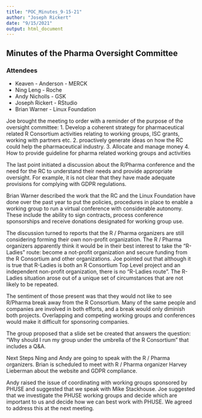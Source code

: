 ```yaml
---
title: "POC_Minutes_9-15-21"
author: "Joseph Rickert"
date: "9/15/2021"
output: html_document
---
```


## Minutes of the Pharma Oversight Committee 

### Attendees
* Keaven - Anderson - MERCK
* Ning Leng - Roche
* Andy Nicholls - GSK
* Joseph Rickert - RStudio
* Brian Warner - Linux Foundation

Joe brought the meeting to order with a reminder of the purpose of the oversight committee:
1. Develop a coherent strategy for pharmaceutical related R Consortium activities relating to working groups, ISC grants, working with partners etc.
2. proactively generate ideas on how the RC could help the pharmaceutical industry.
3. Allocate and manage money
4. How to provide guideline for pharma related working groups and activities

The last point initiated a discussion about the R/Pharma conference and the need for the RC to understand their needs and provide appropriate oversight. For example, it is not clear that they have made adequate provisions for complying with GDPR regulations.

Brian Warner described the work that the RC and the Linux Foundation have done over the past year to put the policies, procedures in place to enable a working group to run a virtual conference with considerable autonomy. These include the ability to sign contracts, process conference sponsorships and receive donations designated for working group use.

The discussion turned to reports that the R / Pharma organizers are still considering forming their own non-profit organization. The R / Pharma organizers apparently think it would be in their best interest to take the "R-Ladies" route: become a not-profit organization and secure funding from the R Consortium and other organizations. Joe pointed out that although it is true that R-Ladies is both an R Consortium Top Level project and an independent non-profit organization, there is no "R-Ladies route". The R-Ladies situation arose out of a unique set of circumstances that are not likely to be repeated.

The sentiment of those present was that they would not like to see R/Pharma break away from the R Consortium. Many of the same people and companies are involved in both efforts, and a break would only diminish both projects. Overlapping and competing working groups and conferences would make it difficult for sponsoring companies.

The group proposed that a slide set be created that answers the question:
"Why should I run my group under the umbrella of the R Consortium" that includes a Q&A.

Next Steps
Ning and Andy are going to speak with the R / Pharma organizers.
Brian is scheduled to meet with R / Pharma organizer Harvey Lieberman about the website and GDPR compliance.

Andy raised the issue of coordinating with working groups sponsored by PHUSE and suggested that we speak with Mike Stackhouse. Joe suggested that we investigate the PHUSE working groups and decide which are important to us and decide how we can best work with PHUSE. We agreed to address this at the next meeting.



